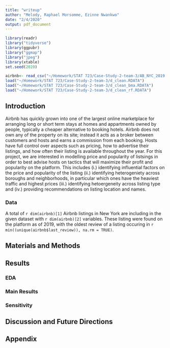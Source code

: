 ```yaml
---
title: "writeup"
author: "Melody, Raphael Morsomme, Ezinne Nwankwo"
date: "2/4/2020"
output: pdf_document
---
```



```r
library(readr)
library("tidyverse")
library(ggpubr)
library("ggmap")
library("jpeg")
library(xtable)
set.seed(2020)
```


```r

airbnb<- read_csv("~/Homework/STAT 723/Case-Study-2-team-3/AB_NYC_2019.csv")
load("~/Homework/STAT 723/Case-Study-2-team-3/d_clean.RDATA")
load("~/Homework/STAT 723/Case-Study-2-team-3/d_clean_bma.RDATA")
load("~/Homework/STAT 723/Case-Study-2-team-3/d_clean_rf.RDATA")

```



## Introduction 

Airbnb has quickly grown into one of the largest online marketplace for arranging long or short term stays at homes and appartments owned by people, typically a cheaper alternative to booking hotels. Airbnb does not own any of the property on its site; instead it acts as a broker between customers and hosts and earns a commission from each booking. Hosts have full control over aspects such as pricing, how to advertise their listings, and how often their listing is available throughout the year. For this project, we are interested in modelling price and popularity of listsings in order to best advise hosts on tactics that will maximize their profit and popularity on the platform. This includes (i.) identifying influential factors on the price and popularity of the listing (ii.) identifying heterogeniety across boroughs and neighborhoods, in particular which ones have the heaviest traffic and highest prices (iii.) identifying hetoergeneity across listing type and (iv.) providing recommendations on listing location and names. 

### Data 

A total of `r dim(airbnb)[1]` Airbnb listings in New York are including in the given dataset with `r dim(airbnb)[2]` variables. These listing were found on the platform as of 2019, with the oldest review of a listing occuring in `r min((unique(airbnb$last_review)), na.rm = TRUE)`. 


## Materials and Methods 

## Results 

### EDA

### Main Results

### Sensitivity 

## Discussion and Future Directions

## Appendix

